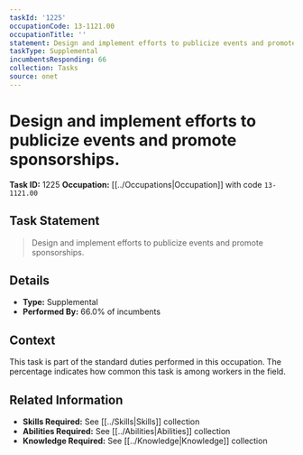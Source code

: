 ```yaml
---
taskId: '1225'
occupationCode: 13-1121.00
occupationTitle: ''
statement: Design and implement efforts to publicize events and promote sponsorships.
taskType: Supplemental
incumbentsResponding: 66
collection: Tasks
source: onet
---
```

# Design and implement efforts to publicize events and promote sponsorships.

**Task ID:** 1225
**Occupation:** [[../Occupations|Occupation]] with code `13-1121.00`

## Task Statement

> Design and implement efforts to publicize events and promote sponsorships.

## Details

- **Type:** Supplemental
- **Performed By:** 66.0% of incumbents

## Context

This task is part of the standard duties performed in this occupation. The percentage indicates how common this task is among workers in the field.

## Related Information

- **Skills Required:** See [[../Skills|Skills]] collection
- **Abilities Required:** See [[../Abilities|Abilities]] collection
- **Knowledge Required:** See [[../Knowledge|Knowledge]] collection
